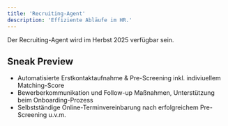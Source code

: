 ```yaml
---
title: 'Recruiting-Agent'
description: 'Effiziente Abläufe im HR.'
---
```


Der Recruiting-Agent wird im Herbst 2025 verfügbar sein.

## Sneak Preview

- Automatisierte Erstkontaktaufnahme & Pre-Screening inkl. indiviuellem Matching-Score
- Bewerberkommunikation und Follow-up Maßnahmen, Unterstützung beim Onboarding-Prozess
- Selbstständige Online-Terminvereinbarung nach erfolgreichem Pre-Screening
u.v.m.
